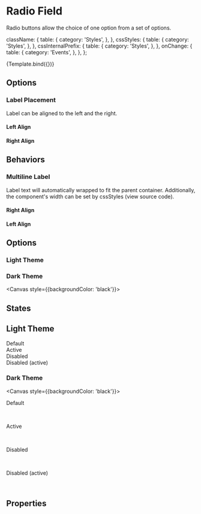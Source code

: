 <!--- Radio.stories.mdx --->



<Meta
  title="Components/Inputs/Radio"
  component={Radio}
  decorators={[withDesign]}
/>

# Radio Field

Radio buttons allow the choice of one option from a set of options.


  className: {
    table: {
      category: 'Styles',
    },
  },
  cssStyles: {
    table: {
      category: 'Styles',
    },
  },
  cssInternalPrefix: {
    table: {
      category: 'Styles',
    },
  },
  onChange: {
    table: {
      category: 'Events',
    },
  },
};

<Canvas>
  <Story
    name="Radio"
    args={{
      label: 'Section',
      id: 'radio-canvas',
    }}
    argTypes={argTypes}
    parameters={{
      design: {
        name: 'Figma Design',
        type: 'figma',
        url:
          'https://www.figma.com/file/TENnOP4K38G6r3vDL3emCP/AB---Style-Guide?node-id=496%3A17037',
      },
    }}
  >
    {Template.bind({})}
  </Story>
</Canvas>

## Options

### Label Placement

Label can be aligned to the left and the right.

#### Left Align

<Canvas>
  <Radio checked={false} id="label-left-align" label="Section" align="left" />
</Canvas>

#### Right Align

<Canvas>
  <Radio
    checked={false}
    id="label-right-align"
    label="Section"
    align="right"
    className="hover"
  />
</Canvas>

## Behaviors

### Multiline Label

Label text will automatically wrapped to fit the parent container. Additionally, the component's width can be set by cssStyles (view source code).

#### Right Align

<Canvas>
  <div style={{ width: '200px' }}>
    <Radio
      align="right"
      checked={true}
      id="multiline-right"
      label="I agree to the Terms and Conditions and the Privacy Policy"
    />
  </div>
</Canvas>

#### Left Align

<Canvas>
  <Radio
    cssStyles={{ width: '200px' }}
    align="left"
    checked={true}
    id="multiline-left"
    label="I agree to the Terms and Conditions and the Privacy Policy"
  />
</Canvas>

## Options
### Light Theme
<Canvas>
  <Radio theme="light" align="left" checked={false} id="state-default" label="Section" />
</Canvas>

### Dark Theme
<Canvas style={{backgroundColor: 'black'}}>
  <Radio theme="dark" align="left" checked={false} id="state-default" label="Section" />
</Canvas>

## States
## Light Theme

<Canvas>
  <div>
    Default
    <Radio theme="light" checked={false} id="state-default" label="Section" />
    <br />
    Active
    <Radio theme="light" checked={true} id="state-active" label="Section" />
    <br />
    Disabled
    <Radio theme="light" disabled={true} id="state-disabled" label="Section" />
    <br />
     Disabled (active)
    <Radio theme="light" disabled={true} checked={true} id="state-active"label="Label" />
    <br />
  </div>
</Canvas>

### Dark Theme

<Canvas style={{backgroundColor: 'black'}}>
  <div>
    <p style={{color: 'white'}}> Default </p>
    <Radio theme="dark" checked={false} id="state-default" label="Label" />
    <br />
    <p style={{color: 'white'}}> Active </p>    
    <Radio theme="dark" checked={true} id="state-active" label="Label" />
    <br />
    <p style={{color: 'white'}}>Disabled </p> 
    <Radio theme="dark" disabled={true} id="state-disabled" label="Label" />
    <br />
    <p style={{color: 'white'}}>Disabled (active)</p> 
    <Radio theme="dark" disabled={true} checked={true} id="state-active"label="Label" />
    <br />
  </div>
</Canvas>



## Properties

<ArgsTable of={Radio} />
